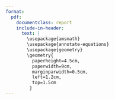 ```yaml
---
format: 
  pdf:
    documentclass: report  	
    include-in-header:
      text: |
        \usepackage{amsmath}
        \usepackage{annotate-equations}
        \usepackage{geometry}
        \geometry{
          paperheight=4.5cm,
          paperwidth=9cm,
          marginparwidth=0.5cm,
          left=1.2cm,
          top=1.5cm
         }
---
```





\begin{equation*}
    \eqnmark{post}{p(\theta | D)} = \frac{\eqnmark{lik}{p(D|\theta)} \eqnmark{prior}{p(\theta)}} {\eqnmark{marglik}{p(D)}}
\end{equation*}


\annotate[yshift=2.5em]{above,right}{lik}{likelihood}
\annotate[yshift=1em]{above,right}{prior}{prior}
\annotate[yshift=1em]{above,left}{post}{posterior}
\annotate[yshift=-1em]{below,right}{marglik}{marginal likelihood}

